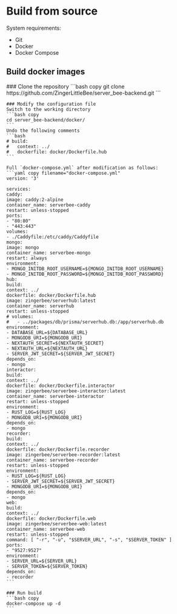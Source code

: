 

# Build from source

System requirements:
- Git
- Docker
- Docker Compose

## Build docker images

<Steps>
    ### Clone the repository
    ```bash copy
    git clone https://github.com/ZingerLittleBee/server_bee-backend.git
    ```

    ### Modify the configuration file
    Switch to the working directory
    ```bash copy
    cd server_bee-backend/docker/
    ```
    Undo the following comments
    ```bash
    # build:
    #   context: ../
    #   dockerfile: docker/Dockerfile.hub
    ```

    Full `docker-compose.yml` after modification as follows:
    ```yaml copy filename="docker-compose.yml"
    version: '3'

    services:
    caddy:
    image: caddy:2-alpine
    container_name: serverbee-caddy
    restart: unless-stopped
    ports:
    - "80:80"
    - "443:443"
    volumes:
    - ./Caddyfile:/etc/caddy/Caddyfile
    mongo:
    image: mongo
    container_name: serverbee-mongo
    restart: always
    environment:
    - MONGO_INITDB_ROOT_USERNAME=${MONGO_INITDB_ROOT_USERNAME}
    - MONGO_INITDB_ROOT_PASSWORD=${MONGO_INITDB_ROOT_PASSWORD}
    hub:
    build:
    context: ../
    dockerfile: docker/Dockerfile.hub
    image: zingerbee/serverhub:latest
    container_name: serverhub
    restart: unless-stopped
    # volumes:
    #   - ../packages/db/prisma/serverhub.db:/app/serverhub.db
    environment:
    - DATABASE_URL=${DATABASE_URL}
    - MONGODB_URI=${MONGODB_URI}
    - NEXTAUTH_SECRET=${NEXTAUTH_SECRET}
    - NEXTAUTH_URL=${NEXTAUTH_URL}
    - SERVER_JWT_SECRET=${SERVER_JWT_SECRET}
    depends_on:
    - mongo
    interactor:
    build:
    context: ../
    dockerfile: docker/Dockerfile.interactor
    image: zingerbee/serverbee-interactor:latest
    container_name: serverbee-interactor
    restart: unless-stopped
    environment:
    - RUST_LOG=${RUST_LOG}
    - MONGODB_URI=${MONGODB_URI}
    depends_on:
    - mongo
    recorder:
    build:
    context: ../
    dockerfile: docker/Dockerfile.recorder
    image: zingerbee/serverbee-recorder:latest
    container_name: serverbee-recorder
    restart: unless-stopped
    environment:
    - RUST_LOG=${RUST_LOG}
    - SERVER_JWT_SECRET=${SERVER_JWT_SECRET}
    - MONGODB_URI=${MONGODB_URI}
    depends_on:
    - mongo
    web:
    build:
    context: ../
    dockerfile: docker/Dockerfile.web
    image: zingerbee/serverbee-web:latest
    container_name: serverbee-web
    restart: unless-stopped
    command: [ "-r", "-u", "$SERVER_URL", "-s", "$SERVER_TOKEN" ]
    ports:
    - "9527:9527"
    environment:
    - SERVER_URL=${SERVER_URL}
    - SERVER_TOKEN=${SERVER_TOKEN}
    depends_on:
    - recorder
    ```

    ### Run build
    ```bash copy
    docker-compose up -d
    ```
</Steps>
